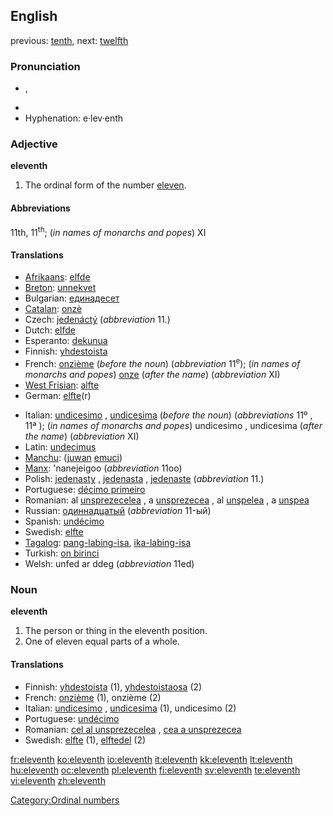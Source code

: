==English==

previous: [[tenth]], next: [[twelfth]]

===Pronunciation===
* {{IPA|/ɪˈlɛvnθ/}}, {{SAMPA|/IlEvnT/}}
* {{audio|en-us-eleventh.ogg|Audio (US)}}
* Hyphenation: e·lev·enth

===Adjective===
'''eleventh'''

# The ordinal form of the number [[eleven]].

====Abbreviations====
11th, 11<sup>th</sup>; (''in names of monarchs and popes'') XI

====Translations====
{{top}}
* [[Afrikaans]]: [[elfde]]
* [[Breton]]: [[unnekvet]]
* Bulgarian: [[единадесет]]
* [[Catalan]]: [[onzè]]
* Czech: [[jedenáctý]] (''abbreviation'' 11.)
* Dutch: [[elfde]]
* Esperanto: [[dekunua]]
* Finnish: [[yhdestoista]]
* French: [[onzième]] (''before the noun'') (''abbreviation'' 11<sup>e</sup>); (''in names of monarchs and popes'') [[onze]] (''after the name'') (''abbreviation'' XI)
* [[West Frisian]]: [[alfte]]
* German: [[elfte]](r)
{{mid}}
* Italian: [[undicesimo]] {{m}}, [[undicesima]] {{f}} (''before the noun'') (''abbreviations'' 11º {{m}}, 11ª {{f}}); (''in names of monarchs and popes'') undicesimo {{m}}, undicesima {{f}} (''after the name'') (''abbreviation'' XI)
* Latin: [[undecimus]]
* [[Manchu]]: ([[juwan]] [[emuci]])
* [[Manx]]: 'nanejeigoo (''abbreviation'' 11oo)
* Polish: [[jedenasty]] {{m}}, [[jedenasta]] {{f}}, [[jedenaste]] {{n}} (''abbreviation'' 11.)
* Portuguese: [[décimo primeiro]]
* Romanian: al [[unsprezecelea]] {{m}}, a [[unsprezecea]] {{f}}, al [[unşpelea]] {{italbrac|m, informal}}, a [[unşpea]] {{italbrac|f, informal}}
* Russian: [[одиннадцатый]] (''abbreviation'' 11-ый)
* Spanish: [[undécimo]]
* Swedish: [[elfte]]
* [[Tagalog]]: [[pang-labing-isa]], [[ika-labing-isa]]
* Turkish: [[on birinci]]
* Welsh: unfed ar ddeg (''abbreviation'' 11ed)
{{bottom}}

===Noun===
'''eleventh'''

# The person or thing in the eleventh position.
# One of eleven equal parts of a whole.

====Translations====

* Finnish: [[yhdestoista]] (1), [[yhdestoistaosa]] (2)
* French: [[onzième]] {{m|f}} (1), onzième {{m}} (2)
* Italian: [[undicesimo]] {{m}}, [[undicesima]] {{f}} (1), undicesimo {{m}} (2)
* Portuguese: [[undécimo]] {{m}}
* Romanian: [[cel al unsprezecelea]] {{m}}, [[cea a unsprezecea]] {{f}}
* Swedish: [[elfte]] (1), [[elftedel]] (2)

[[Category:Ordinal numbers]]

[[fr:eleventh]]
[[ko:eleventh]]
[[io:eleventh]]
[[it:eleventh]]
[[kk:eleventh]]
[[lt:eleventh]]
[[hu:eleventh]]
[[oc:eleventh]]
[[pl:eleventh]]
[[fi:eleventh]]
[[sv:eleventh]]
[[te:eleventh]]
[[vi:eleventh]]
[[zh:eleventh]]
